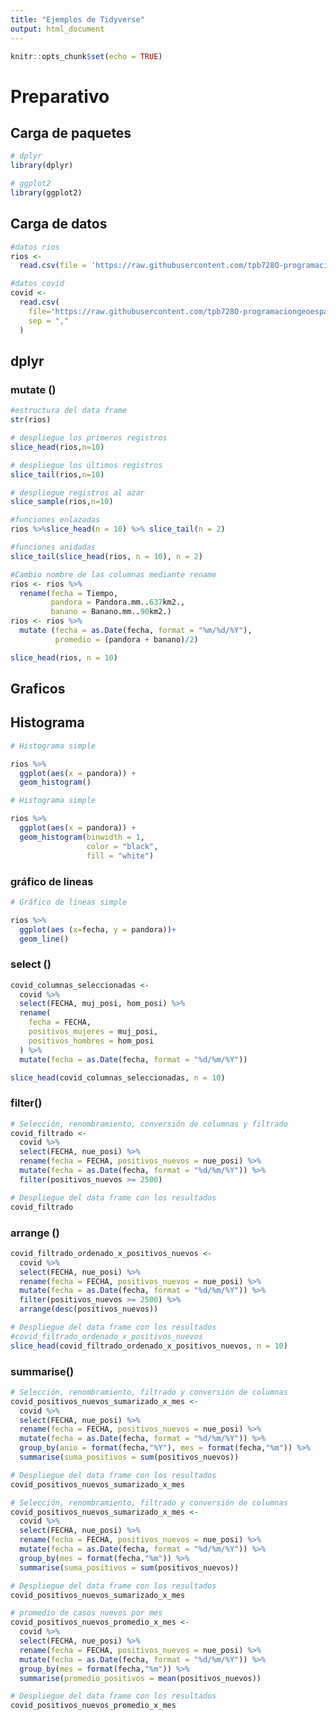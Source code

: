 ```yaml
---
title: "Ejemplos de Tidyverse"
output: html_document
---
```


```r
knitr::opts_chunk$set(echo = TRUE)
```

# Preparativo 

## Carga de paquetes 
```r
# dplyr
library(dplyr)

# ggplot2
library(ggplot2)
```

## Carga de datos

```r
#datos rios
rios <-
  read.csv(file = 'https://raw.githubusercontent.com/tpb728O-programaciongeoespacialr/2021ii/main/datos/hidrologia/fdc/fdc.csv')

#datos covid
covid <- 
  read.csv(
    file='https://raw.githubusercontent.com/tpb728O-programaciongeoespacialr/2021ii/main/datos/minsalud/covid/ultimafecha_CSV_GENERAL.csv', 
    sep = ","
  )
```


## dplyr

### mutate ()

```r
#estructura del data frame
str(rios)
```


```r
# despliegue los primeros registros
slice_head(rios,n=10)

# despliegue los últimos registros
slice_tail(rios,n=10)

# despliegue registros al azar
slice_sample(rios,n=10)

```

```r
#funciones enlazadas
rios %>%slice_head(n = 10) %>% slice_tail(n = 2)
```

```r
#funciones anidadas
slice_tail(slice_head(rios, n = 10), n = 2)
```

```r
#Cambio nombre de las columnas mediante rename
rios <- rios %>% 
  rename(fecha = Tiempo,
         pandora = Pandora.mm..637km2.,
         banano = Banano.mm..90km2.)
rios <- rios %>% 
  mutate (fecha = as.Date(fecha, format = "%m/%d/%Y"),
          promedio = (pandora + banano)/2)

slice_head(rios, n = 10)
```
## Graficos 

## Histograma 

```r
# Histograma simple

rios %>%
  ggplot(aes(x = pandora)) +
  geom_histogram()

# Histograma simple

rios %>%
  ggplot(aes(x = pandora)) +
  geom_histogram(binwidth = 1,
                 color = "black",
                 fill = "white")

```

### gráfico de lineas

```r
# Gráfico de líneas simple

rios %>%
  ggplot(aes (x=fecha, y = pandora))+
  geom_line()
```


### select ()

```r
covid_columnas_seleccionadas <-
  covid %>%
  select(FECHA, muj_posi, hom_posi) %>%
  rename(
    fecha = FECHA,
    positivos_mujeres = muj_posi,
    positivos_hombres = hom_posi
  ) %>%
  mutate(fecha = as.Date(fecha, format = "%d/%m/%Y"))

slice_head(covid_columnas_seleccionadas, n = 10)
```

### filter()

```r
# Selección, renombramiento, conversión de columnas y filtrado
covid_filtrado <-
  covid %>%
  select(FECHA, nue_posi) %>%
  rename(fecha = FECHA, positivos_nuevos = nue_posi) %>%
  mutate(fecha = as.Date(fecha, format = "%d/%m/%Y")) %>%
  filter(positivos_nuevos >= 2500)

# Despliegue del data frame con los resultados
covid_filtrado
```
### arrange () 
```r
covid_filtrado_ordenado_x_positivos_nuevos <-
  covid %>%
  select(FECHA, nue_posi) %>%
  rename(fecha = FECHA, positivos_nuevos = nue_posi) %>%
  mutate(fecha = as.Date(fecha, format = "%d/%m/%Y")) %>%
  filter(positivos_nuevos >= 2500) %>%
  arrange(desc(positivos_nuevos))

# Despliegue del data frame con los resultados
#covid_filtrado_ordenado_x_positivos_nuevos
slice_head(covid_filtrado_ordenado_x_positivos_nuevos, n = 10)
```

### summarise() 
```r
# Selección, renombramiento, filtrado y conversión de columnas
covid_positivos_nuevos_sumarizado_x_mes <-
  covid %>%
  select(FECHA, nue_posi) %>%
  rename(fecha = FECHA, positivos_nuevos = nue_posi) %>%
  mutate(fecha = as.Date(fecha, format = "%d/%m/%Y")) %>%
  group_by(anio = format(fecha,"%Y"), mes = format(fecha,"%m")) %>%
  summarise(suma_positivos = sum(positivos_nuevos))

# Despliegue del data frame con los resultados
covid_positivos_nuevos_sumarizado_x_mes


```


```r
# Selección, renombramiento, filtrado y conversión de columnas
covid_positivos_nuevos_sumarizado_x_mes <-
  covid %>%
  select(FECHA, nue_posi) %>%
  rename(fecha = FECHA, positivos_nuevos = nue_posi) %>%
  mutate(fecha = as.Date(fecha, format = "%d/%m/%Y")) %>%
  group_by(mes = format(fecha,"%m")) %>%
  summarise(suma_positivos = sum(positivos_nuevos))

# Despliegue del data frame con los resultados
covid_positivos_nuevos_sumarizado_x_mes
```

```r
# promedio de casos nuevos por mes
covid_positivos_nuevos_promedio_x_mes <-
  covid %>%
  select(FECHA, nue_posi) %>%
  rename(fecha = FECHA, positivos_nuevos = nue_posi) %>%
  mutate(fecha = as.Date(fecha, format = "%d/%m/%Y")) %>%
  group_by(mes = format(fecha,"%m")) %>%
  summarise(promedio_positivos = mean(positivos_nuevos))

# Despliegue del data frame con los resultados
covid_positivos_nuevos_promedio_x_mes
```


